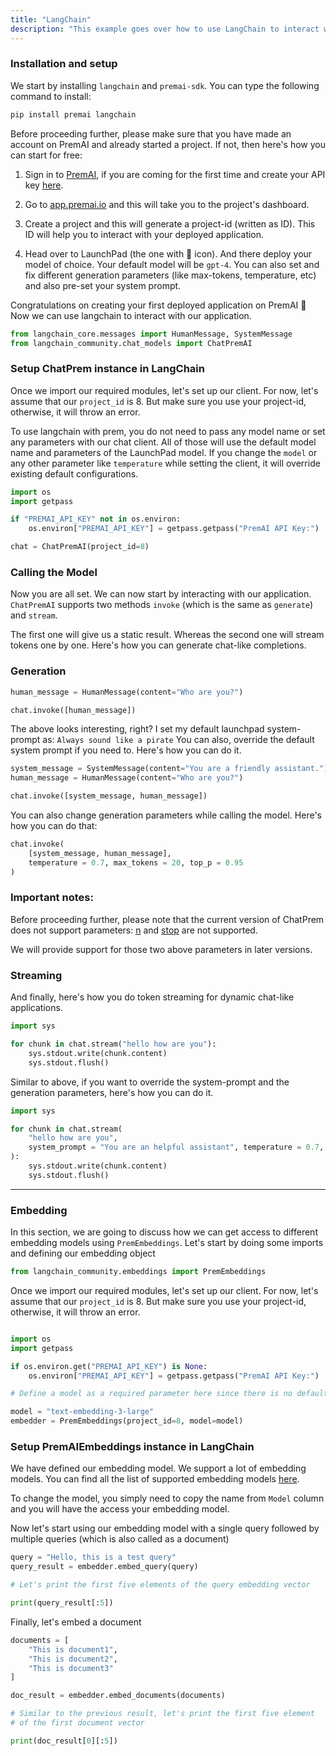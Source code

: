 ```yaml
---
title: "LangChain"
description: "This example goes over how to use LangChain to interact with different chat models using `ChatPremAI`"
---
```





### Installation and setup

We start by installing `langchain` and `premai-sdk`. You can type the following command to install:

```bash
pip install premai langchain
```

Before proceeding further, please make sure that you have made an account on PremAI and already started a project. If not, then here's how you can start for free:

1. Sign in to [PremAI](https://app.premai.io/accounts/login/), if you are coming for the first time and create your API key [here](https://app.premai.io/api_keys/).

2. Go to [app.premai.io](https://app.premai.io) and this will take you to the project's dashboard. 

3. Create a project and this will generate a project-id (written as ID). This ID will help you to interact with your deployed application. 

4. Head over to LaunchPad (the one with 🚀 icon). And there deploy your model of choice. Your default model will be `gpt-4`. You can also set and fix different generation parameters (like max-tokens, temperature, etc) and also pre-set your system prompt. 

Congratulations on creating your first deployed application on PremAI 🎉 Now we can use langchain to interact with our application. 

```python
from langchain_core.messages import HumanMessage, SystemMessage
from langchain_community.chat_models import ChatPremAI
```

### Setup ChatPrem instance in LangChain 

Once we import our required modules, let's set up our client. For now, let's assume that our `project_id` is 8. But make sure you use your project-id, otherwise, it will throw an error.

To use langchain with prem, you do not need to pass any model name or set any parameters with our chat client. All of those will use the default model name and parameters of the LaunchPad model. 
<Note>
If you change the `model` or any other parameter like `temperature` while setting the client, it will override existing default configurations. 
</Note>
```python
import os
import getpass

if "PREMAI_API_KEY" not in os.environ:
    os.environ["PREMAI_API_KEY"] = getpass.getpass("PremAI API Key:")

chat = ChatPremAI(project_id=8)
```

### Calling the Model

Now you are all set. We can now start by interacting with our application. `ChatPremAI` supports two methods `invoke` (which is the same as `generate`) and `stream`. 

The first one will give us a static result. Whereas the second one will stream tokens one by one. Here's how you can generate chat-like completions. 

### Generation

```python
human_message = HumanMessage(content="Who are you?")

chat.invoke([human_message])
```

The above looks interesting, right? I set my default launchpad system-prompt as: `Always sound like a pirate` You can also, override the default system prompt if you need to. Here's how you can do it. 

```python
system_message = SystemMessage(content="You are a friendly assistant.")
human_message = HumanMessage(content="Who are you?")

chat.invoke([system_message, human_message])
```

You can also change generation parameters while calling the model. Here's how you can do that:

```python
chat.invoke(
    [system_message, human_message],
    temperature = 0.7, max_tokens = 20, top_p = 0.95
)
```


### Important notes:

Before proceeding further, please note that the current version of ChatPrem does not support parameters: [n](https://platform.openai.com/docs/api-reference/chat/create#chat-create-n) and [stop](https://platform.openai.com/docs/api-reference/chat/create#chat-create-stop) are not supported. 

We will provide support for those two above parameters in later versions. 

### Streaming

And finally, here's how you do token streaming for dynamic chat-like applications. 

```python
import sys

for chunk in chat.stream("hello how are you"):
    sys.stdout.write(chunk.content)
    sys.stdout.flush()
```

Similar to above, if you want to override the system-prompt and the generation parameters, here's how you can do it. 

```python
import sys

for chunk in chat.stream(
    "hello how are you",
    system_prompt = "You are an helpful assistant", temperature = 0.7, max_tokens = 20
):
    sys.stdout.write(chunk.content)
    sys.stdout.flush()
```
----
### Embedding

In this section, we are going to discuss how we can get access to different embedding models using `PremEmbeddings`. Let's start by doing some imports and defining our embedding object

```python
from langchain_community.embeddings import PremEmbeddings
```

Once we import our required modules, let's set up our client. For now, let's assume that our `project_id` is 8. But make sure you use your project-id, otherwise, it will throw an error.


```python

import os
import getpass

if os.environ.get("PREMAI_API_KEY") is None:
    os.environ["PREMAI_API_KEY"] = getpass.getpass("PremAI API Key:")

# Define a model as a required parameter here since there is no default embedding model

model = "text-embedding-3-large"
embedder = PremEmbeddings(project_id=8, model=model)
```
### Setup PremAIEmbeddings instance in LangChain

We have defined our embedding model. We support a lot of embedding models. 
You can find all the list of supported embedding models [here](https://docs.premai.io/get-started/supported-models). 

To change the model, you simply need to copy the name from `Model` column and you will have the access your embedding model. 

Now let's start using our embedding model with a single query followed by multiple queries (which is also called as a document)

```python
query = "Hello, this is a test query"
query_result = embedder.embed_query(query)

# Let's print the first five elements of the query embedding vector

print(query_result[:5])
```

Finally, let's embed a document

```python
documents = [
    "This is document1",
    "This is document2",
    "This is document3"
]

doc_result = embedder.embed_documents(documents)

# Similar to the previous result, let's print the first five element
# of the first document vector

print(doc_result[0][:5])
```